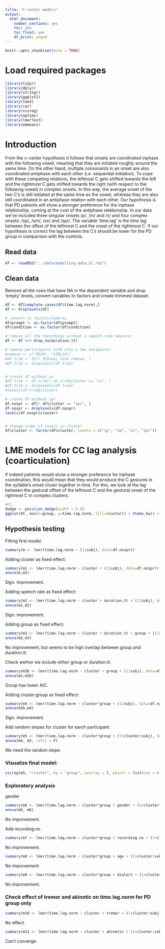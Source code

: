 ```yaml
---
title: "C-center models"
output: 
  html_document: 
    number_sections: yes
    toc: yes
    toc_float: yes
    df_print: paged
---
```



```r
knitr::opts_chunk$set(echo = TRUE)
```

# Load required packages
```r
library(tidyr)
library(dplyr)
library(stringr)
library(ggplot2)
library(lme4)
library(car)
library(visreg)
library(optimx)
library(lmerTest)
library(emmeans)
```

# Introduction
From the c-center hypothesis it follows that onsets are coordinated inphase with the following vowel, meaning that they are initiated roughly around the same time. On the other hand, multiple consonants in an onset are also coordinated antiphase with each other (i.e. sequential initiation). To cope with these competing relations, the leftmost C gets shifted towards the left and the rightmost C gets shifted towards the right (with respect to the following vowel) in complex onsets. In this way, the average onset of the two C's is still initiated at the same time as the vowel, whereas they are also still coordinated in an antiphase relation with each other. Our hypothesis is that PD patients will show a stronger preference for the inphase relationship, coming at the cost of the antiphase relationship. In our data we've included three singular onsets /p/, /m/ and /x/ and four complex onsets: /sp/, /sm/, /sx/ and /spr/. The variable 'time.lag' is the time lag between the offset of the leftmost C and the onset of the rightmost C. If our hypothesis is correct the lag between the C's should be lower for the PD group in comparison with the controls.


## Read data
```r
df <- readRDS("../data/modelling_data_CC.rds")
```

## Clean data
Remove all the rows that have NA in the dependent variable and drop 'empty' levels, convert variables to factors and create trimmed dataset.
```r
df <- df[complete.cases(df$time.lag.norm),]
df <- droplevels(df)

# convert to factors/numeric
df$prompt <- as.factor(df$prompt)
df$condition <- as.factor(df$condition)

# remove all the recordings without a speech rate measure:
df <- df %>% drop_na(duration.tt)

# remove participants with only a few datapoints
#remove <- c("PD19", "CTRL19")
#df.trim <- df[! df$subj %in% remove, ]
#df.trim <- droplevels(df.trim)


# create df without sx
#df.trim <- df.trim[! df.trim$cluster == "sx", ]
#df.trim <- droplevels(df.trim)
#levels(df.trim$cluster)

# create df without spr
df.nospr <- df[! df$cluster == "spr", ]
df.nospr <- droplevels(df.nospr)
levels(df.nospr$cluster)


# Change order of levels in cluster
df$cluster <- factor(df$cluster, levels = c("sp", "sm", "sx", "spr"))
```


# LME models for CC lag analysis (coarticulation)
If indeed patients would show a stronger preference for inphase coordination, this would mean that they would produce the C gestures in the syllable's onset closer together in time. For this, we look at the lag between the gestural offset of the leftmost C and the gestural onset of the righmost C in complex clusters.

```r
#CC
dodge <- position_dodge(width = 0.9)
ggplot(df, aes(x=group, y=time.lag.norm, fill=cluster)) + theme_bw() + geom_violin(trim=FALSE) + labs(title = "CC lag over all clusters", y = "Distance between C's") + geom_boxplot(width=.2, position = dodge) 
```

## Hypothesis testing

Fitting first model:
```r
summary(m <- lmer(time.lag.norm ~ (1|subj), data=df.nospr))
```

Adding cluster as fixed effect:
```r
summary(m1 <- lmer(time.lag.norm ~ cluster + (1|subj), data=df.nospr))
anova(m,m1)
```
Sign. improvement.

Adding speech rate as fixed effect:
```r
summary(m2 <- lmer(time.lag.norm ~ cluster + duration.tt + (1|subj), data=df.nospr))
anova(m1,m2)
```
Sign. improvement.

Adding group as fixed effect:
```r
summary(m3 <- lmer(time.lag.norm ~ cluster + duration.tt + group + (1|subj), data=df.nospr))
anova(m2,m3)
```
No improvement, but seems to be high overlap between group and duration.tt.

Check wether we include either group or duration.tt.
```r
summary(m3b <- lmer(time.lag.norm ~ cluster + group + (1|subj), data=df.nospr))
anova(m2,m3b)
```
Group has lower AIC.

Adding cluster:group as fixed effect:
```r
summary(m4 <- lmer(time.lag.norm ~ cluster*group + (1|subj), data=df.nospr))
anova(m3b,m4)
```
Sign. improvement.


Add random slopes for cluster for earch participant:
```r
summary(m5 <- lmer(time.lag.norm ~ cluster*group + (1+cluster|subj), data=df.nospr, control=lmerControl(optimizer="bobyqa")))
anova(m4, m5, refit = F)
```
We need the random slope.

### Visualize final model:
```r
visreg(m5, "cluster", by = "group", overlay = T, points = list(cex = 0.1), ylab = "Normalized time lag", xlab = "Cluster")
```

### Exploratory analysis

gender
```r
summary(m6 <- lmer(time.lag.norm ~ cluster*group + gender + (1+cluster|subj), data=df.nospr, control=lmerControl(optimizer="bobyqa")))
anova(m5, m6)
```
No improvement.

Add recording.no
```r
summary(m7 <- lmer(time.lag.norm ~ cluster*group + recording.no + (1+cluster|subj), data=df.nospr, control=lmerControl(optimizer="bobyqa")))
```
No improvement.

```r
summary(m8 <- lmer(time.lag.norm ~ cluster*group + age + (1+cluster|subj), data=df.nospr, control=lmerControl(optimizer="bobyqa")))
```
No improvement.

```r
summary(m9 <- lmer(time.lag.norm ~ cluster*group + dialect + (1+cluster|subj), data=df.nospr, control=lmerControl(optimizer="bobyqa")))
```
No improvement.

### Check effect of tremor and akinetic on time.lag.norm for PD group only
```r
summary(m10 <- lmer(time.lag.norm ~ cluster + tremor + (1+cluster|subj), data=df.nospr[df.nospr$group == "PD",], control=lmerControl(optimizer="bobyqa")))
```
No effect.

```r
summary(m11 <- lmer(time.lag.norm ~ cluster + akinetic + (1+cluster|subj), data=df.nospr[df.nospr$group == "PD",], control=lmerControl(optimizer="bobyqa")))
```
Can't converge.




